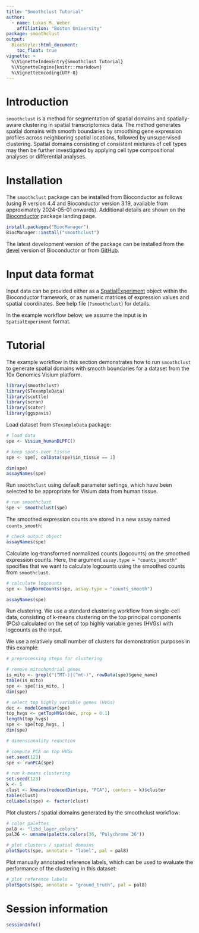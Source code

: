 ```yaml
---
title: "Smoothclust Tutorial"
author: 
  - name: Lukas M. Weber
    affiliation: "Boston University"
package: smoothclust
output: 
  BiocStyle::html_document: 
    toc_float: true
vignette: >
  %\VignetteIndexEntry{Smoothclust Tutorial}
  %\VignetteEngine{knitr::rmarkdown}
  %\VignetteEncoding{UTF-8}
---
```



# Introduction

`smoothclust` is a method for segmentation of spatial domains and spatially-aware clustering in spatial transcriptomics data. The method generates spatial domains with smooth boundaries by smoothing gene expression profiles across neighboring spatial locations, followed by unsupervised clustering. Spatial domains consisting of consistent mixtures of cell types may then be further investigated by applying cell type compositional analyses or differential analyses.


# Installation

The `smoothclust` package can be installed from Bioconductor as follows (using R version 4.4 and Bioconductor version 3.19, available from approximately 2024-05-01 onwards). Additional details are shown on the [Bioconductor](https://bioconductor.org/packages/smoothclust) package landing page.

```r
install.packages("BiocManager")
BiocManager::install("smoothclust")
```

The latest development version of the package can be installed from the [devel](https://contributions.bioconductor.org/use-devel.html) version of Bioconductor or from [GitHub](https://github.com/lmweber/smoothclust).


# Input data format

Input data can be provided either as a [SpatialExperiment](https://bioconductor.org/packages/SpatialExperiment) object within the Bioconductor framework, or as numeric matrices of expression values and spatial coordinates. See help file (`?smoothclust`) for details.

In the example workflow below, we assume the input is in `SpatialExperiment` format.


# Tutorial

The example workflow in this section demonstrates how to run `smoothclust` to generate spatial domains with smooth boundaries for a dataset from the 10x Genomics Visium platform.

```r
library(smoothclust)
library(STexampleData)
library(scuttle)
library(scran)
library(scater)
library(ggspavis)
```


Load dataset from `STexampleData` package:

```r
# load data
spe <- Visium_humanDLPFC()

# keep spots over tissue
spe <- spe[, colData(spe)$in_tissue == 1]

dim(spe)
assayNames(spe)
```


Run `smoothclust` using default parameter settings, which have been selected to be appropriate for Visium data from human tissue.

```r
# run smoothclust
spe <- smoothclust(spe)
```


The smoothed expression counts are stored in a new assay named `counts_smooth`:

```r
# check output object
assayNames(spe)
```


Calculate log-transformed normalized counts (logcounts) on the smoothed expression counts. Here, the argument `assay.type = "counts_smooth"` specifies that we want to calculate logcounts using the smoothed counts from `smoothclust`.

```r
# calculate logcounts
spe <- logNormCounts(spe, assay.type = "counts_smooth")

assayNames(spe)
```


Run clustering. We use a standard clustering workflow from single-cell data, consisting of k-means clustering on the top principal components (PCs) calculated on the set of top highly variable genes (HVGs) with logcounts as the input.

We use a relatively small number of clusters for demonstration purposes in this example:

```r
# preprocessing steps for clustering

# remove mitochondrial genes
is_mito <- grepl("(^MT-)|(^mt-)", rowData(spe)$gene_name)
table(is_mito)
spe <- spe[!is_mito, ]
dim(spe)

# select top highly variable genes (HVGs)
dec <- modelGeneVar(spe)
top_hvgs <- getTopHVGs(dec, prop = 0.1)
length(top_hvgs)
spe <- spe[top_hvgs, ]
dim(spe)
```

```r
# dimensionality reduction

# compute PCA on top HVGs
set.seed(123)
spe <- runPCA(spe)
```

```r
# run k-means clustering
set.seed(123)
k <- 5
clust <- kmeans(reducedDim(spe, "PCA"), centers = k)$cluster
table(clust)
colLabels(spe) <- factor(clust)
```


Plot clusters / spatial domains generated by the smoothclust workflow:

```r
# color palettes
pal8 <- "libd_layer_colors"
pal36 <- unname(palette.colors(36, "Polychrome 36"))

# plot clusters / spatial domains
plotSpots(spe, annotate = "label", pal = pal8)
```


Plot manually annotated reference labels, which can be used to evaluate the performance of the clustering in this dataset:

```r
# plot reference labels
plotSpots(spe, annotate = "ground_truth", pal = pal8)
```


# Session information

```r
sessionInfo()
```
